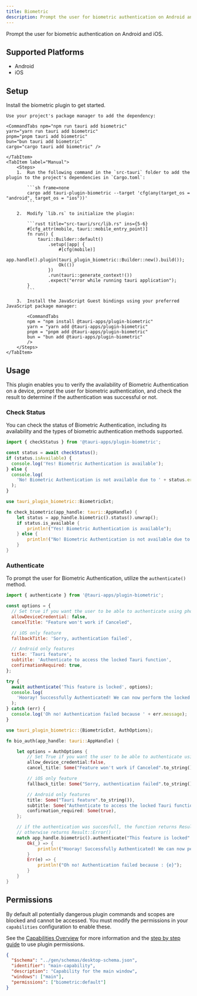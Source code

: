 ```yaml
---
title: Biometric
description: Prompt the user for biometric authentication on Android and iOS.
---
```



<PluginLinks plugin="biometric" />

Prompt the user for biometric authentication on Android and iOS.

## Supported Platforms

- Android
- iOS

## Setup

Install the biometric plugin to get started.

<Tabs>
    <TabItem label="Automatic">

    Use your project's package manager to add the dependency:

    <CommandTabs npm="npm run tauri add biometric"
    yarn="yarn run tauri add biometric"
    pnpm="pnpm tauri add biometric"
    bun="bun tauri add biometric"
    cargo="cargo tauri add biometric" />

    </TabItem>
    <TabItem label="Manual">
        <Steps>
        1.  Run the following command in the `src-tauri` folder to add the plugin to the project's dependencies in `Cargo.toml`:

            ```sh frame=none
            cargo add tauri-plugin-biometric --target 'cfg(any(target_os = "android", target_os = "ios"))'
            ```

        2.  Modify `lib.rs` to initialize the plugin:

            ```rust title="src-tauri/src/lib.rs" ins={5-6}
            #[cfg_attr(mobile, tauri::mobile_entry_point)]
            fn run() {
                tauri::Builder::default()
                    .setup(|app| {
                        #[cfg(mobile)]
                        app.handle().plugin(tauri_plugin_biometric::Builder::new().build());
                        Ok(())
                    })
                    .run(tauri::generate_context!())
                    .expect("error while running tauri application");
            }
            ```

        3.  Install the JavaScript Guest bindings using your preferred JavaScript package manager:

            <CommandTabs
            npm = "npm install @tauri-apps/plugin-biometric"
            yarn = "yarn add @tauri-apps/plugin-biometric"
            pnpm = "pnpm add @tauri-apps/plugin-biometric"
            bun = "bun add @tauri-apps/plugin-biometric"
            />
        </Steps>
    </TabItem>

</Tabs>

## Usage

This plugin enables you to verify the availability of Biometric Authentication on a device, prompt the user for biometric authentication, and check the result to determine if the authentication was successful or not.

### Check Status

You can check the status of Biometric Authentication, including its availability and the types of biometric authentication methods supported.

<Tabs>
<TabItem label="JavaScript">

```javascript
import { checkStatus } from '@tauri-apps/plugin-biometric';

const status = await checkStatus();
if (status.isAvailable) {
  console.log('Yes! Biometric Authentication is available');
} else {
  console.log(
    'No! Biometric Authentication is not available due to ' + status.error
  );
}
```

</TabItem>
<TabItem label="Rust">

```rust
use tauri_plugin_biometric::BiometricExt;

fn check_biometric(app_handle: tauri::AppHandle) {
    let status = app_handle.biometric().status().unwrap();
    if status.is_available {
        println!("Yes! Biometric Authentication is available");
    } else {
        println!("No! Biometric Authentication is not available due to: {}", status.error.unwrap());
    }
}
```

</TabItem>
</Tabs>

### Authenticate

To prompt the user for Biometric Authentication, utilize the `authenticate()` method.

<Tabs>

<TabItem label="JavaScript">

```javascript ins={18}
import { authenticate } from '@tauri-apps/plugin-biometric';

const options = {
  // Set true if you want the user to be able to authenticate using phone password
  allowDeviceCredential: false,
  cancelTitle: "Feature won't work if Canceled",

  // iOS only feature
  fallbackTitle: 'Sorry, authentication failed',

  // Android only features
  title: 'Tauri feature',
  subtitle: 'Authenticate to access the locked Tauri function',
  confirmationRequired: true,
};

try {
  await authenticate('This feature is locked', options);
  console.log(
    'Hooray! Successfully Authenticated! We can now perform the locked Tauri function!'
  );
} catch (err) {
  console.log('Oh no! Authentication failed because ' + err.message);
}
```

</TabItem>

<TabItem label="Rust">

```rust ins={21}
use tauri_plugin_biometric::{BiometricExt, AuthOptions};

fn bio_auth(app_handle: tauri::AppHandle) {

    let options = AuthOptions {
        // Set True if you want the user to be able to authenticate using phone password
        allow_device_credential:false,
        cancel_title: Some("Feature won't work if Canceled".to_string()),

        // iOS only feature
        fallback_title: Some("Sorry, authentication failed".to_string()),

        // Android only features
        title: Some("Tauri feature".to_string()),
        subtitle: Some("Authenticate to access the locked Tauri function".to_string()),
        confirmation_required: Some(true),
    };

    // if the authentication was succesfull, the function returns Result::Ok()
    // otherwise returns Result::Error()
    match app_handle.biometric().authenticate("This feature is locked".to_string(), options) {
        Ok(_) => {
            println!("Hooray! Successfully Authenticated! We can now perform the locked Tauri function!");
        }
        Err(e) => {
            println!("Oh no! Authentication failed because : {e}");
        }
    }
}
```

</TabItem>
</Tabs>

## Permissions

By default all potentially dangerous plugin commands and scopes are blocked and cannot be accessed. You must modify the permissions in your `capabilities` configuration to enable these.

See the [Capabilities Overview](/security/capabilities/) for more information and the [step by step guide](/learn/security/using-plugin-permissions/) to use plugin permissions.

```json title="src-tauri/capabilities/main.json" ins={6}
{
  "$schema": "../gen/schemas/desktop-schema.json",
  "identifier": "main-capability",
  "description": "Capability for the main window",
  "windows": ["main"],
  "permissions": ["biometric:default"]
}
```

<PluginPermissions plugin="biometric" />

